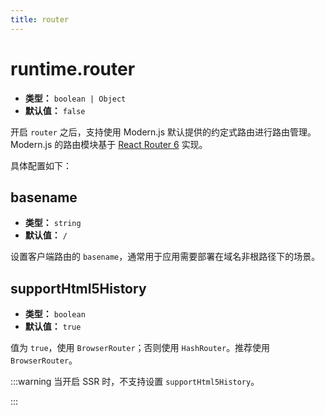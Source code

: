 ```yaml
---
title: router
---
```



<RouterLegacyTip />

# runtime.router

- **类型：** `boolean | Object`
- **默认值：** `false`

开启 `router` 之后，支持使用 Modern.js 默认提供的约定式路由进行路由管理。Modern.js 的路由模块基于 [React Router 6](https://reactrouter.com/) 实现。

具体配置如下：

## basename

- **类型：** `string`
- **默认值：** `/`

设置客户端路由的 `basename`，通常用于应用需要部署在域名非根路径下的场景。

## supportHtml5History

- **类型：** `boolean`
- **默认值：** `true`

值为 `true`，使用 `BrowserRouter`；否则使用 `HashRouter`。推荐使用 `BrowserRouter`。

:::warning
当开启 SSR 时，不支持设置 `supportHtml5History`。

:::
